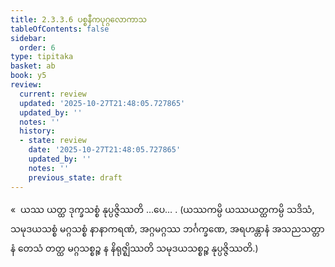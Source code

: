```yaml
---
title: 2.3.3.6 ပစ္စနီကပုဂ္ဂလောကာသ
tableOfContents: false
sidebar:
  order: 6
type: tipitaka
basket: ab
book: y5
review:
  current: review
  updated: '2025-10-27T21:48:05.727865'
  updated_by: ''
  notes: ''
  history:
  - state: review
    date: '2025-10-27T21:48:05.727865'
    updated_by: ''
    notes: ''
    previous_state: draft
---
```



<ReviewStatus review={frontmatter.review} showDetails={true} />

<HypothesisAnnotation frontmatter={frontmatter} />

<DynamicBreadcrumb />

<Division number="152" book="y5" e="ch" v="33" p="257">

<Paragraph number="734" book="y5">
«  ယဿ ယတ္ထ ဒုက္ခသစ္စံ နုပ္ပဇ္ဇိဿတိ …ပေ… .
</Paragraph>

<Paragraph number="735" book="y5">
(ယဿကမ္ပိ ယဿယတ္ထကမ္ပိ သဒိသံ, သမုဒယသစ္စံ မဂ္ဂသစ္စံ နာနာကရဏံ, အဂ္ဂမဂ္ဂဿ ဘင်္ဂက္ခဏေ, အရဟန္တာနံ အသညသတ္တာနံ တေသံ တတ္ထ မဂ္ဂသစ္စဉ္စ န နိရုဇ္ဈိဿတိ သမုဒယသစ္စဉ္စ နုပ္ပဇ္ဇိဿတိ.)
</Paragraph>
</Division>